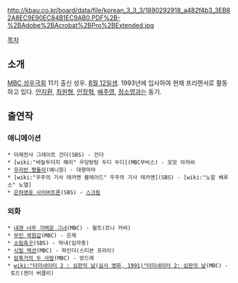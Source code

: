 http://kbau.co.kr/board/data/file/korean_3_3_3/1890292918_a482f4b3_3EB82A8EC9E90EC84B1EC9AB0.PDF%2B-%2BAdobe%2BAcrobat%2BPro%2BExtended.jpg

[[목차]]
== 소개 ==
[[MBC 성우극회]] 11기 출신 성우. [[8월 12일]]생. 1993년에 입사하여 현재 프리랜서로 활동하고 있다. [[안지환]], [[최원형]], [[안장혁]], [[배주영]], [[정소영]]과는 동기.
== 출연작 ==
=== 애니메이션 ===
 * 미래전사 그레이트 건더(SBS) - 건더
 * [wiki:"바늘두더지 해리" 우당탕탕 두디 두디](MBC무비스) - 모모 아저씨
 * [[우리반 짱돌이]](애니원) - 대왕마마
 * [wiki:"우주의 기사 테카맨 블레이드" 우주의 기사 테카맨](SBS) - [wiki:"노알 베루스" 노엘]
 * [[트랜스포머 아마다|은하영웅 사이버트론]](SBS) - [[스타스크림(아마다)|스크림]]

=== 외화 ===
 * [[내겐 너무 가벼운 그녀]](MBC) - 월트(르니 커비)
 * [[무인 곽원갑]](MBC) - 은제
 * [[소림축구]](SBS) - 막내(임자총)
 * [[시빌 액션]](MBC) - 파인더(스티븐 프라이)
 * [[암흑가의 두 사람]](MBC) - 앙드레
 * [[wiki:"터미네이터 2 : 심판의 날(실사 영화, 1991)"터미네이터 2: 심판의 날]](MBC) - 토드(잰더 버클리)
